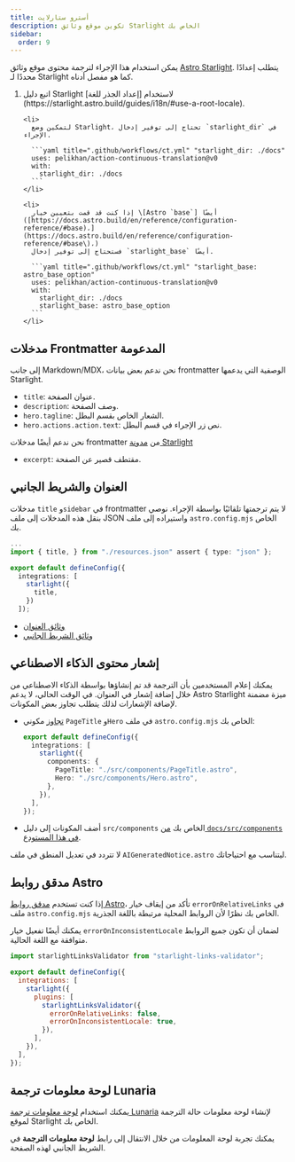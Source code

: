```yaml
---
title: أسترو ستارلايت
description: تكوين موقع وثائق Starlight الخاص بك
sidebar:
  order: 9
---
```



يمكن استخدام هذا الإجراء لترجمة محتوى موقع وثائق [Astro Starlight](https://starlight.astro.build/).
يتطلب إعدادًا محددًا لـ Starlight كما هو مفصل أدناه.

<Steps>
  <ol>
    <li>
      اتبع دليل Starlight لاستخدام [إعداد الجذر للغة](https://starlight.astro.build/guides/i18n/#use-a-root-locale).
    </li>

    <li>
      لتمكين وضع Starlight، تحتاج إلى توفير إدخال `starlight_dir` في الإجراء.

      ```yaml title=".github/workflows/ct.yml" "starlight_dir: ./docs"
      uses: pelikhan/action-continuous-translation@v0
      with:
        starlight_dir: ./docs
      ```
    </li>

    <li>
      إذا كنت قد قمت بتعيين خيار \[Astro `base`] أيضًا ([https://docs.astro.build/en/reference/configuration-reference/#base)،](https://docs.astro.build/en/reference/configuration-reference/#base\)،)
      فستحتاج إلى توفير إدخال `starlight_base` أيضًا.

      ```yaml title=".github/workflows/ct.yml" "starlight_base: astro_base_option"
      uses: pelikhan/action-continuous-translation@v0
      with:
        starlight_dir: ./docs
        starlight_base: astro_base_option
      ```
    </li>

  </ol>
</Steps>

## مدخلات Frontmatter المدعومة

إلى جانب Markdown/MDX، نحن ندعم بعض بيانات frontmatter الوصفية التي يدعمها Starlight.

- `title`: عنوان الصفحة.
- `description`: وصف الصفحة.
- `hero.tagline`: الشعار الخاص بقسم البطل.
- `hero.actions.action.text`: نص زر الإجراء في قسم البطل.

نحن ندعم أيضًا مدخلات frontmatter من [مدونة Starlight](https://starlight-blog-docs.vercel.app/)

- `excerpt`: مقتطف قصير عن الصفحة.

## العنوان والشريط الجانبي

مدخلات `title` و`sidebar` في frontmatter لا يتم ترجمتها تلقائيًا بواسطة الإجراء.
نوصي بنقل هذه المدخلات إلى ملف JSON واستيراده إلى ملف `astro.config.mjs` الخاص بك.

```ts title="astro.config.mjs" "resources.json" "import { title, } from "./resources.json" assert { type: "json" };" "title"
...
import { title, } from "./resources.json" assert { type: "json" };

export default defineConfig({
  integrations: [
    starlight({
      title,
    })
  ]);
```

- [وثائق العنوان](https://starlight.astro.build/guides/i18n/#translate-the-site-title)
- [وثائق الشريط الجانبي](https://starlight.astro.build/guides/sidebar/)

## إشعار محتوى الذكاء الاصطناعي

يمكنك إعلام المستخدمين بأن الترجمة قد تم إنشاؤها بواسطة الذكاء الاصطناعي من خلال
إضافة إشعار في العنوان. في الوقت الحالي، لا يدعم Astro Starlight ميزة مضمنة لإضافة الإشعارات
لذلك يتطلب تجاوز بعض المكونات.

- [تجاوز](https://starlight.astro.build/guides/overriding-components/#how-to-override) مكوني `PageTitle` و`Hero` في ملف `astro.config.mjs` الخاص بك:

  ```ts title="astro.config.mjs"
  export default defineConfig({
    integrations: [
      starlight({
        components: {
          PageTitle: "./src/components/PageTitle.astro",
          Hero: "./src/components/Hero.astro",
        },
      }),
    ],
  });
  ```

- أضف المكونات إلى دليل `src/components` الخاص بك [من `docs/src/components` في هذا المستودع](https://github.com/pelikhan/action-continuous-translation/tree/main/docs/src/components).

لا تتردد في تعديل المنطق في ملف `AIGeneratedNotice.astro` ليتناسب مع احتياجاتك.

## مدقق روابط Astro

إذا كنت تستخدم [مدقق روابط Astro](https://github.com/HiDeoo/starlight-links-validator)،
تأكد من إيقاف خيار `errorOnRelativeLinks` في ملف `astro.config.mjs` الخاص بك
نظرًا لأن الروابط المحلية مرتبطة باللغة الجذرية.

يمكنك أيضًا تفعيل خيار `errorOnInconsistentLocale` لضمان أن تكون جميع الروابط متوافقة مع اللغة الحالية.

```js title="astro.config.mjs" "errorOnRelativeLinks: false"
import starlightLinksValidator from "starlight-links-validator";

export default defineConfig({
  integrations: [
    starlight({
      plugins: [
        starlightLinksValidator({
          errorOnRelativeLinks: false,
          errorOnInconsistentLocale: true,
        }),
      ],
    }),
  ],
});
```

## لوحة معلومات ترجمة Lunaria

يمكنك استخدام [لوحة معلومات ترجمة Lunaria](https://lunaria.dev/integrations/starlight/) لإنشاء
لوحة معلومات حالة الترجمة لموقع Starlight الخاص بك.

يمكنك تجربة لوحة المعلومات من خلال الانتقال إلى رابط **لوحة معلومات الترجمة** في الشريط الجانبي لهذه الصفحة.
